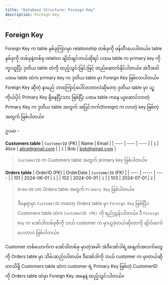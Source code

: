 ```yaml
---
title: "Database Structure: Foreign Key"
description: Foreign Key
---
```


## Foreign Key

Foreign Key က table နှစ်ခုကြားမှာ relationship တစ်ခုကို ဖန်တီးပေးပါတယ်။ table နှစ်ခုကို တစ်ခုနဲ့တစ်ခု relation ချိတ်ချင်တယ်ဆိုရင် 
ပထမ table က primary key ကို ကူးယူပြီး ဒုတိယ table ထဲကို ထည့်သွင်းခြင်းဖြင့် တည်ဆောက်နိုင်ပါတယ်။ 
အဲဒီအခါ ပထမ table ထဲက primary key က ဒုတိယ table မှာ Foreign Key ဖြစ်လာပါတယ်။
Foreign Key ဆိုတဲ့ နာမည် ဘာကြောင့်ပေါ်လာတာလဲဆိုတော့ ဒုတိယ table မှာ သူ့ကိုယ်ပိုင် Primary Key ရှိနေပြီးသား ဖြစ်ပြီး
ပထမ table ကနေ ယူဆောင်လာတဲ့ Primary Key က ဒုတိယ table အတွက် အပြင်ဘက်(foreign) က လာတဲ့ key ဖြစ်တဲ့အတွက် ဖြစ်ပါတယ်။

ဥပမာ - 

**Customers table**
| `CustomerID` (PK) | Name | Email |
| ---- | ---- | ---- |
| `1` | Alice | alice@gmail.com |
| `2` | Bob | bob@gmail.com |


> `CustomerID` က Customers table အတွက် primary key ဖြစ်ပါတယ်။

**Orders table**
| OrderID (PK) | OrderDate | `CustomerID` (FK) | 
| ---- | ----- | ---- |
| 101 | 2024-06-01 | `1` | 
| 102 | 2024-05-01 | `1` | 
| 103 | 2024-07-01 | `2` | 

> `OrderID` ဟာ Orders table အတွက် `Primary Key` ဖြစ်ပါတယ်။ 
>
> ဒီနေရာမှာ `CustomerID` ကတော့ Orders table မှာ `Foreign Key` ဖြစ်ပြီး၊ Customers table ထဲက `CustomerID (PK)` ကို ရည်ညွှန်းပါတယ်။ ဒီ `Foreign Key` က အော်ဒါတစ်ခုစီကို ဘယ် customer က မှာယူခဲ့တယ်ဆိုတာကို ချိတ်ဆက်ပေးတာပဲ ဖြစ်ပါတယ်။

Customer တစ်ယောက်က အော်ဒါတစ်ခု မှာတဲ့အခါ၊ အဲဒီအော်ဒါရဲ့အချက်အလက်တွေကို Orders table မှာ သိမ်းဆည်းပါတယ်။ 
ဒီအော်ဒါကို ဘယ် customer က မှာတယ်ဆိုတာသိဖို့ Customers table ထဲက customer ရဲ့ Primary Key ဖြစ်တဲ့ CustomerID ကို Orders table ထဲမှာ Foreign Key အနေနဲ့ ထည့်သွင်းပါတယ်။
